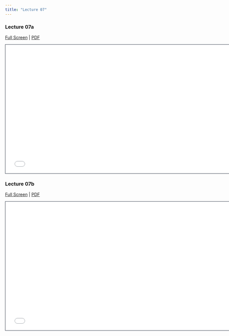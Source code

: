 ```yaml
---
title: "Lecture 07"
---
```


### Lecture 07a
[Full Screen](lecture-07a-non-parametric.qmd) | [PDF]() 

```{=html}
<iframe class="slide-deck" src="lecture-07a-non-parametric.html" height="420" width="747" style="border: 1px solid #2e3846;"></iframe>
```

### Lecture 07b
[Full Screen](lecture-07b-chisq.qmd) | [PDF]() 

```{=html}
<iframe class="slide-deck" src="lecture-07b-chisq.html" height="420" width="747" style="border: 1px solid #2e3846;"></iframe>
```